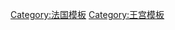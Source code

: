 {{Navbox
|name   = 法国王宫
|title  = 法国王宫
|state = {{{state|autocollapse}}}
|listclass = hlist
|image  = [[File:Royal Standard of the King of France.svg|120px]] 
|
|group1 = 
|list1  = 
* '''[[凡尔赛宫]]''' <small>(包括[[大特里亚农宫]]和[[小特里亚农宫]])</small>

* [[卢浮宫]]
* [[巴黎皇家宮殿]]
* [[杜伊勒里宫]]
* [[爱丽舍宫]]
* [[卢森堡宫]]
* [[布卢瓦城堡]]
* [[香波尔城堡]]
* [[Château de Choisy|Choisy]]
* [[贡比涅城堡]]
* [[枫丹白露宫]] 
* [[Château de Marly|Marly]] 
* [[莫顿宫]] 
* [[Château de la Muette|La Muette]]
* [[Château de Saint-Cloud|Saint Cloud]]
* [[聖日耳曼昂萊城堡]]

}}<noinclude>
{{collapsible option}}

[[Category:法国模板]]
[[Category:王宫模板]]